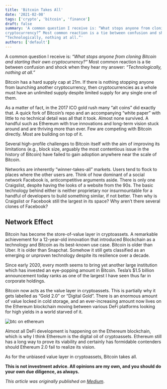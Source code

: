 ```yaml
---
title: 'Bitcoin Takes All'
date: '2021-02-08'
tags: ['crypto', 'bitcoin', 'finance']
draft: false
summary: 'A common question I receive is: “What stops anyone from cloning Bitcoin and starting their own
cryptocurrency?“ Most common reaction is a tie between confusion and shock when they hear my answer:
“Technologically, nothing at all.”'
authors: ['default']
---
```


A common question I receive is: _“What stops anyone from cloning Bitcoin and starting their own cryptocurrency?“_
Most common reaction is a tie between confusion and shock when they hear my answer: _“Technologically, nothing at all.”_

Bitcoin has a hard supply cap at 21m. If there is nothing stopping anyone from launching another cryptocurrency,
then cryptocurrencies as a whole must have an unlimited supply despite limited supply for any single one of them.

As a matter of fact, in the 2017 ICO gold rush many “alt coins” did exactly that. A quick fork of Bitcoin’s repo
and an accompanying “white paper” with little to no technical detail was all that it took. Almost none survived. A
handful such as Ethereum with true innovations and long-term vision stuck around and are thriving more than ever.
Few are competing with Bitcoin directly. Most are building on top of it.

Several high-profile challenges to Bitcoin itself with the aim of improving its limitations (e.g., block size,
arguably the most contentious issue in the history of Bitcoin) have failed to gain adoption anywhere near the scale
of Bitcoin.

Networks are inherently “winner-takes-all” markets. Users tend to flock to places where the other users are. Think
of how dominant of a social network Facebook is, anticompetitive arguments aside. There is only one Craigslist,
despite having the looks of a website from the 90s. The basic technology behind either is neither proprietary nor
insurmountable for a handful of developers to build something similar, if not better. Then why is Craigslist or Facebook still the largest in its space? Why aren’t there several clones of Facebook?

## Network Effect

Bitcoin has become the store-of-value layer in cryptoassets. A remarkable achievement for a 12-year-old innovation
that introduced Blockchain as a technology and Bitcoin as its best-known use case. Bitcoin is older than Uber. It
is older than Snapchat. Somehow it still gets classified as an emerging or unproven technology despite its resilience over a decade.

Since early 2020, every month seems to bring yet another large institution which has invested an eye-popping amount
in Bitcoin. Tesla’s $1.5 billion announcement today ranks as one of the largest I have seen thus far in corporate
holdings.

Bitcoin now acts as the value layer in cryptoassets. This is partially why it gets labelled as “Gold 2.0” or
“Digital Gold”. There is an enormous amount of value locked in cold storage, and an ever-increasing amount now
lives on the Ethereum blockchain moving between various DeFi platforms looking for high yields in a world starved
of it.

![btc on ethereum](/static/images/2021_02_btc_on_ethereum.png)

Almost all DeFi development is happening on the Ethereum blockchain, which is why I think Ethereum is the digital
oil of cryptoassets. Ethereum still has a long way to prove its viability and certainly has formidable contenders should Ethereum 2.0 fail to realize its vision.

As for the unbiased value layer in cryptoassets, Bitcoin takes all.

**This is not investment advice. All opinions are my own, and you should do your own due diligence, as always.**

_This article was originally published on [Medium](https://kavehtehrani.medium.com/bitcoin-takes-all-2986d12cf79c)_.


